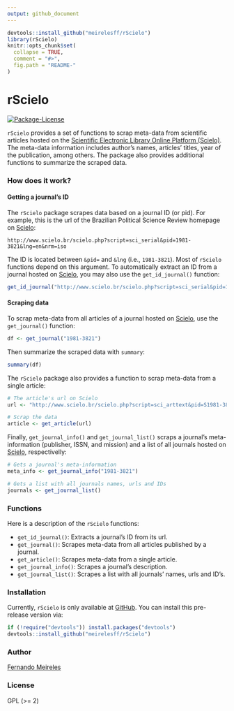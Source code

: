 ```yaml
---
output: github_document
---
```


```r
devtools::install_github("meirelesff/rScielo")
library(rScielo)
knitr::opts_chunk$set(
  collapse = TRUE,
  comment = "#>",
  fig.path = "README-"
)
```

rScielo
=====

[![Package-License](https://img.shields.io/badge/license-GPL%20%28%3E=%202%29-brightgreen.svg?style=flat)](http://www.gnu.org/licenses/gpl-2.0.html)

`rScielo` provides a set of functions to scrap meta-data from scientific articles hosted on the [Scientific Electronic Library Online Platform (Scielo)](http://www.scielo.br/). The meta-data information includes author's names, articles' titles, year of the publication, among others. The package also provides additional functions to summarize the scraped data.


### How does it work?

#### Getting a journal's ID

The `rScielo` package scrapes data based on a journal ID (or pid). For example, this is the url of the Brazilian Political Science Review homepage on [Scielo](http://www.scielo.br/):

```
http://www.scielo.br/scielo.php?script=sci_serial&pid=1981-3821&lng=en&nrm=iso
```

The ID is located between `&pid=` and `&lng` (i.e., `1981-3821`). Most of `rScielo` functions depend on this argument. To automatically extract an ID from a journal hosted on [Scielo](http://www.scielo.br/), you may also use the `get_id_journal()` function:

```r
get_id_journal("http://www.scielo.br/scielo.php?script=sci_serial&pid=1981-3821&lng=en&nrm=iso")

```


#### Scraping data

To scrap meta-data from all articles of a journal hosted on [Scielo](http://www.scielo.br/), use the `get_journal()` function:

```r
df <- get_journal("1981-3821")

```

Then summarize the scraped data with `summary`:


```r
summary(df)

```


The `rScielo` package also provides a function to scrap meta-data from a single article:


```r
# The article's url on Scielo
url <- "http://www.scielo.br/scielo.php?script=sci_arttext&pid=S1981-38212016000200201&lng=en&nrm=iso&tlng=en"

# Scrap the data
article <- get_article(url)

```

Finally, `get_journal_info()` and `get_journal_list()` scraps a journal's meta-information (publisher, ISSN, and mission) and a list of all journals hosted on [Scielo](http://www.scielo.br/), respectivelly:

```r
# Gets a journal's meta-information
meta_info <- get_journal_info("1981-3821")

# Gets a list with all journals names, urls and IDs
journals <- get_journal_list()

```


### Functions

Here is a description of the `rScielo` functions:

* `get_id_journal()`: Extracts a journal's ID from its url.
* `get_journal()`: Scrapes meta-data from all articles published by a journal.
* `get_article()`: Scrapes meta-data from a single article.
* `get_journal_info()`: Scrapes a journal's description.
* `get_journal_list()`: Scrapes a list with all journals' names, urls and ID's.


### Installation

Currently, `rScielo` is only available at [GitHub](https://github.com/). You can install this pre-release version via:

```r
if (!require("devtools")) install.packages("devtools")
devtools::install_github("meirelesff/rScielo")
```


### Author

[Fernando Meireles](http://www.fmeireles.com)

### License

GPL (>= 2)
